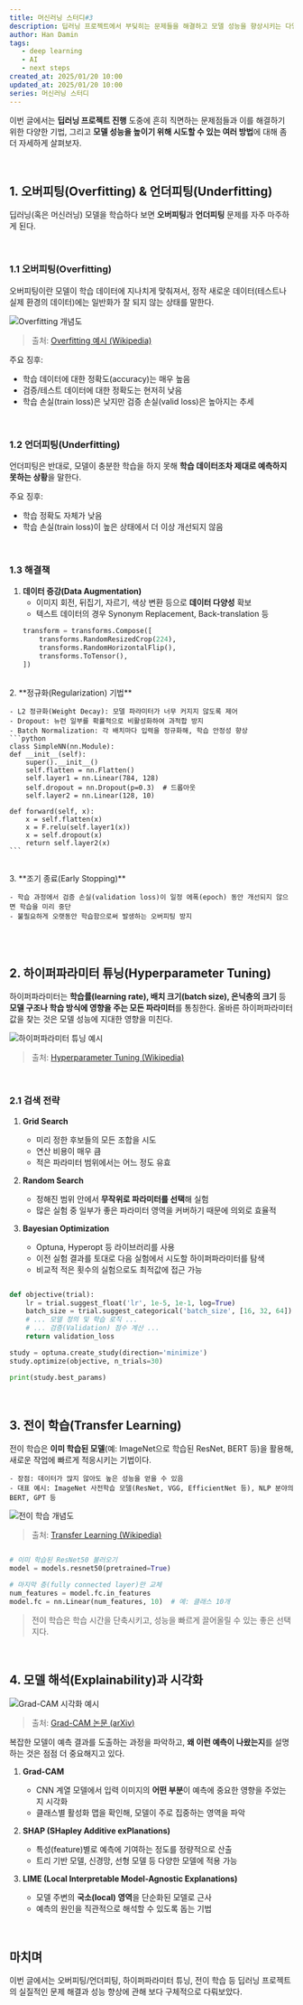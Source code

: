 ```yaml
---
title: 머신러닝 스터디#3
description: 딥러닝 프로젝트에서 부딪히는 문제들을 해결하고 모델 성능을 향상시키는 다양한 방법들
author: Han Damin
tags:
   - deep learning
   - AI
   - next steps
created_at: 2025/01/20 10:00
updated_at: 2025/01/20 10:00
series: 머신러닝 스터디
---
```


이번 글에서는 <strong>딥러닝 프로젝트 진행</strong> 도중에 흔히 직면하는 문제점들과 이를 해결하기 위한 다양한 기법, 그리고 <strong>모델 성능을 높이기 위해 시도할 수 있는 여러 방법</strong>에 대해 좀 더 자세하게 살펴보자. 

<br />

## 1. 오버피팅(Overfitting) & 언더피팅(Underfitting)

딥러닝(혹은 머신러닝) 모델을 학습하다 보면 <strong>오버피팅</strong>과 <strong>언더피팅</strong> 문제를 자주 마주하게 된다.

<br />

### 1.1 오버피팅(Overfitting)

오버피팅이란 모델이 학습 데이터에 지나치게 맞춰져서, 정작 새로운 데이터(테스트나 실제 환경의 데이터)에는 일반화가 잘 되지 않는 상태를 말한다.

![Overfitting 개념도](/assets/imgs/ml-s-ljh-3-0.jpg)
> 출처: [Overfitting 예시 (Wikipedia)](https://en.wikipedia.org/wiki/Overfitting)

주요 징후:
- 학습 데이터에 대한 정확도(accuracy)는 매우 높음
- 검증/테스트 데이터에 대한 정확도는 현저히 낮음
- 학습 손실(train loss)은 낮지만 검증 손실(valid loss)은 높아지는 추세

<br />

### 1.2 언더피팅(Underfitting)

언더피팅은 반대로, 모델이 충분한 학습을 하지 못해 <strong>학습 데이터조차 제대로 예측하지 못하는 상황</strong>을 말한다.

주요 징후:
- 학습 정확도 자체가 낮음
- 학습 손실(train loss)이 높은 상태에서 더 이상 개선되지 않음

<br />

### 1.3 해결책

1. **데이터 증강(Data Augmentation)**  
   - 이미지 회전, 뒤집기, 자르기, 색상 변환 등으로 <strong>데이터 다양성</strong> 확보  
   - 텍스트 데이터의 경우 Synonym Replacement, Back-translation 등
   ```python
   transform = transforms.Compose([
       transforms.RandomResizedCrop(224),
       transforms.RandomHorizontalFlip(),
       transforms.ToTensor(),
   ])
<br/>
2. **정규화(Regularization) 기법**

    - L2 정규화(Weight Decay): 모델 파라미터가 너무 커지지 않도록 제어
    - Dropout: 뉴런 일부를 확률적으로 비활성화하여 과적합 방지
    - Batch Normalization: 각 배치마다 입력을 정규화해, 학습 안정성 향상
    ```python
    class SimpleNN(nn.Module):
    def __init__(self):
        super().__init__()
        self.flatten = nn.Flatten()
        self.layer1 = nn.Linear(784, 128)
        self.dropout = nn.Dropout(p=0.3)  # 드롭아웃
        self.layer2 = nn.Linear(128, 10)

    def forward(self, x):
        x = self.flatten(x)
        x = F.relu(self.layer1(x))
        x = self.dropout(x)
        return self.layer2(x)
    ```
<br/>
3. **조기 종료(Early Stopping)**

    - 학습 과정에서 검증 손실(validation loss)이 일정 에폭(epoch) 동안 개선되지 않으면 학습을 미리 중단
    - 불필요하게 오랫동안 학습함으로써 발생하는 오버피팅 방지
<br/>
<br/>

## 2. 하이퍼파라미터 튜닝(Hyperparameter Tuning)

하이퍼파라미터는 <strong>학습률(learning rate), 배치 크기(batch size), 은닉층의 크기</strong> 등 <strong>모델 구조나 학습 방식에 영향을 주는 모든 파라미터</strong>를 통칭한다. 올바른 하이퍼파라미터 값을 찾는 것은 모델 성능에 지대한 영향을 미친다.

![하이퍼파라미터 튜닝 예시](/assets/imgs/ml-s-ljh-3-1.jpg)
> 출처: [Hyperparameter Tuning (Wikipedia)](https://en.wikipedia.org/wiki/Hyperparameter_optimization)

<br />

### 2.1 검색 전략

1. **Grid Search**
    - 미리 정한 후보들의 모든 조합을 시도
    - 연산 비용이 매우 큼
    - 적은 파라미터 범위에서는 어느 정도 유효

2. **Random Search**
    - 정해진 범위 안에서 <strong>무작위로 파라미터를 선택</strong>해 실험
    - 많은 실험 중 일부가 좋은 파라미터 영역을 커버하기 때문에 의외로 효율적

3. **Bayesian Optimization**
    - Optuna, Hyperopt 등 라이브러리를 사용
    - 이전 실험 결과를 토대로 다음 실험에서 시도할 하이퍼파라미터를 탐색
    - 비교적 적은 횟수의 실험으로도 최적값에 접근 가능

```python

def objective(trial):
    lr = trial.suggest_float('lr', 1e-5, 1e-1, log=True)
    batch_size = trial.suggest_categorical('batch_size', [16, 32, 64])
    # ... 모델 정의 및 학습 로직 ...
    # ... 검증(Validation) 점수 계산 ...
    return validation_loss

study = optuna.create_study(direction='minimize')
study.optimize(objective, n_trials=30)

print(study.best_params)
```
<br />

## 3. 전이 학습(Transfer Learning)

전이 학습은 <strong>이미 학습된 모델</strong>(예: ImageNet으로 학습된 ResNet, BERT 등)을 활용해, 새로운 작업에 빠르게 적응시키는 기법이다.

    - 장점: 데이터가 많지 않아도 높은 성능을 얻을 수 있음
    - 대표 예시: ImageNet 사전학습 모델(ResNet, VGG, EfficientNet 등), NLP 분야의 BERT, GPT 등

![전이 학습 개념도](/assets/imgs/ml-s-ljh-3-2.jpg)
> 출처: [Transfer Learning (Wikipedia)](https://en.wikipedia.org/wiki/Transfer_learning)

```python

# 이미 학습된 ResNet50 불러오기
model = models.resnet50(pretrained=True)

# 마지막 층(fully connected layer)만 교체
num_features = model.fc.in_features
model.fc = nn.Linear(num_features, 10)  # 예: 클래스 10개
```
> 전이 학습은 학습 시간을 단축시키고, 성능을 빠르게 끌어올릴 수 있는 좋은 선택지다.

<br />

## 4. 모델 해석(Explainability)과 시각화

![Grad-CAM 시각화 예시](/assets/imgs/ml-s-ljh-3-3.png)
> 출처: [Grad-CAM 논문 (arXiv)](https://en.wikipedia.org/wiki/Transfer_learning)

복잡한 모델이 예측 결과를 도출하는 과정을 파악하고, <strong>왜 이런 예측이 나왔는지</strong>를 설명하는 것은 점점 더 중요해지고 있다.

1. **Grad-CAM**
    - CNN 계열 모델에서 입력 이미지의 <strong>어떤 부분</strong>이 예측에 중요한 영향을 주었는지 시각화
    - 클래스별 활성화 맵을 확인해, 모델이 주로 집중하는 영역을 파악

2. **SHAP (SHapley Additive exPlanations)**
    - 특성(feature)별로 예측에 기여하는 정도를 정량적으로 산출
    - 트리 기반 모델, 신경망, 선형 모델 등 다양한 모델에 적용 가능

3. **LIME (Local Interpretable Model-Agnostic Explanations)**
    - 모델 주변의 <strong>국소(local) 영역</strong>을 단순화된 모델로 근사
    - 예측의 원인을 직관적으로 해석할 수 있도록 돕는 기법
<br />

## 마치며

이번 글에서는 오버피팅/언더피팅, 하이퍼파라미터 튜닝, 전이 학습 등 딥러닝 프로젝트의 실질적인 문제 해결과 성능 향상에 관해 보다 구체적으로 다뤄보았다.
